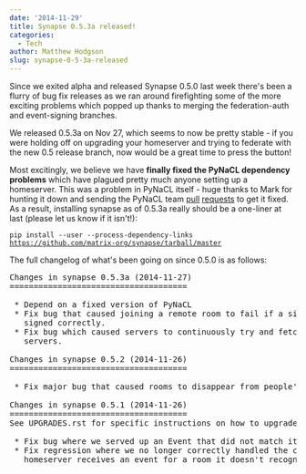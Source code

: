 ```yaml
---
date: '2014-11-29'
title: Synapse 0.5.3a released!
categories:
  - Tech
author: Matthew Hodgson
slug: synapse-0-5-3a-released
---
```


Since we exited alpha and released Synapse 0.5.0 last week there's been a flurry of bug fix releases as we ran around firefighting some of the more exciting problems which popped up thanks to merging the federation-auth and event-signing branches.

We released 0.5.3a on Nov 27, which seems to now be pretty stable - if you were holding off on upgrading your homeserver and trying to federate with the new 0.5 release branch, now would be a great time to press the button!

Most excitingly, we believe we have <strong>finally fixed the PyNaCL dependency problems</strong> which have plagued pretty much anyone setting up a homeserver.  This was a problem in PyNaCL itself - huge thanks to Mark for hunting it down and sending the PyNaCL team <a href="http://git.io/1Rr5OA">pull</a> <a href="http://git.io/SUHmBA">requests</a> to get it fixed.  As a result, installing synapse as of 0.5.3a really should be a one-liner at last (please let us know if it isn't!):

<code>pip install --user --process-dependency-links https://github.com/matrix-org/synapse/tarball/master</code>

The full changelog of what's been going on since 0.5.0 is as follows:

<pre>
Changes in synapse 0.5.3a (2014-11-27)
=====================================

 * Depend on a fixed version of PyNaCL
 * Fix bug that caused joining a remote room to fail if a single event was not
   signed correctly.
 * Fix bug which caused servers to continuously try and fetch events from other
   servers.

Changes in synapse 0.5.2 (2014-11-26)
=====================================

 * Fix major bug that caused rooms to disappear from people's initial sync.

Changes in synapse 0.5.1 (2014-11-26)
=====================================
See UPGRADES.rst for specific instructions on how to upgrade.

 * Fix bug where we served up an Event that did not match its signatures.
 * Fix regression where we no longer correctly handled the case where a
   homeserver receives an event for a room it doesn't recognise (but is in.)
</pre>